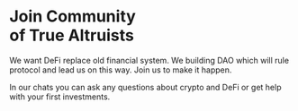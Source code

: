 
# Join Community <br /> of True Altruists

We want DeFi replace old financial system. 
We building DAO which will rule protocol and lead us on this way. 
Join us to make it happen.

In our chats you can ask any questions about crypto and DeFi 
or get help with your first investments.

